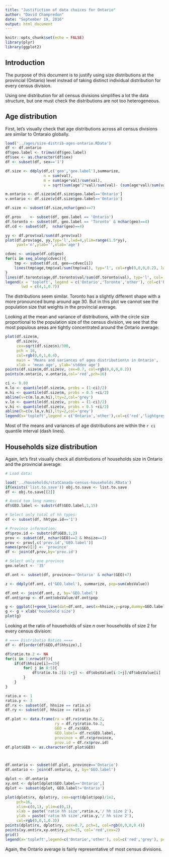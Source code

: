 ```yaml
---
title: "Justifiction of data choices for Ontario"
author: "David Champredon"
date: "September 19, 2016"
output: html_document
---
```


```r
knitr::opts_chunk$set(echo = FALSE)
library(plyr)
library(ggplot2)
```

## Introduction

The purpose of this document is to justify using size distributions at the provincial (Ontario) level instead of taking distinct individual distribution for every census division.

Using one distribution for all census divisions simplifies a lot the data structure, but one must check the distributions are not too heterogeneous.


## Age distribution

First, let's visually check that age distributions across all census divisions are similar to Ontaraio globally.

```r
load('../ages/size-distrib-ages-ontario.RData')
df <- df.ontario
df$geo.label <- trimws(df$geo.label)
df$sex <- as.character(df$sex)
df <- subset(df, sex=='1')

df.size <- ddply(df,c('geo','geo.label'),summarize,
				 n = sum(val),
				 m = sum(age*val)/sum(val),
				 v = sqrt(sum(age^2*val)/sum(val)- (sum(age*val)/sum(val))^2))

m.ontario <- df.size$m[df.size$geo.label=='Ontario']
v.ontario <- df.size$v[df.size$geo.label=='Ontario']

df.size <- subset(df.size,nchar(geo)==7)

df.prov    <- subset(df, geo.label == 'Ontario')
df.toronto <- subset(df, geo.label == 'Toronto' & nchar(geo)==4)
df.cd <- subset(df,  nchar(geo)==4)

yy <- df.prov$val/sum(df.prov$val)
plot(df.prov$age, yy,typ='l',lwd=4,ylim=range(1.5*yy),
	 yaxt='n',ylab='',xlab='age')

cdvec <- unique(df.cd$geo)
for(i in seq_along(cdvec)){
	tmp <- subset(df.cd, geo==cdvec[i])
	lines(tmp$age,tmp$val/sum(tmp$val), typ='l', col=rgb(0,0,0,0.2), lwd=0.8)
}
lines(df.toronto$age,df.toronto$val/sum(df.toronto$val), typ='l', col='blue',cex=0.5)
legend(x = 'topleft', legend = c('Ontario','Toronto','other'), col=c('black','blue','lightgrey'),
	   lwd = c(4,1,0.7))
```

The distributions seem similar. Toronto has a slightly different shape with a more pronounced bump around age 30.
But in this plot we cannot see the population size that weights in the provincial average. 

Looking at the mean and variance of distributions, with the circle size proportional to the population size of the census division, we see that the most populous areas are tightly concentrated around the Ontario average: 

```r
plot(df.size$m,
	 df.size$v,
	 cex=sqrt(df.size$n)/300,
	 pch = 16,
	 col=rgb(0,0,1,0.4),
	 main = 'Means and variances of ages distribution\n in Ontario',
	 xlab = 'mean age', ylab='stddev age')
points(df.size$m,df.size$v, cex=0.7, col=rgb(0,0,0,0.2))
points(m.ontario, v.ontario,col='red',pch=16)

ci <- 0.80
m.lo <- quantile(df.size$m, probs = (1-ci)/2)
m.hi <- quantile(df.size$m, probs = 0.5 +ci/2)
abline(v=c(m.lo,m.hi),lty=2,col='grey')
v.lo <- quantile(df.size$v, probs = (1-ci)/2)
v.hi <- quantile(df.size$v, probs = 0.5 +ci/2)
abline(h=c(v.lo,v.hi),lty=2,col='grey')
legend(x='topleft',legend = c('Ontario','other'),col=c('red','lightgrey'),pch=c(16,1))
```


Most of the means and variances of age distributions are within the `r ci` quantile interval (dash lines).


## Households size distribution


Again, let's first visually check all distributions of households size in Ontario and the provincial average:
```r
# Load data:

load('../households/statCanada-census-households.RData')
if(exists('list.to.save')) obj.to.save <- list.to.save
df <- obj.to.save[[2]]

# Avoid too long names:
df$GEO.label <- substr(df$GEO.label,1,15)

# Select only total of hh types:
df <- subset(df, hhtype.id=='1')

# Province information:
df$prov.id <- substr(df$GEO,1,2)
prov <- subset(df, nchar(GEO)==2 & hhsize==1)
prov <- prov[,c('prov.id','GEO.label')]
names(prov)[2] <- 'province'
df <- join(df,prov,by='prov.id')

# Select only one province
geo.select <- '35' 

df.ont <- subset(df, province=='Ontario' & nchar(GEO)<7)

z <- ddply(df.ont, c('GEO.label'), summarize, pop=sum(obsValue))

df.ont <- join(df.ont, z, by='GEO.label')
df.ont$prop <- df.ont$obsValue/df.ont$pop

g <- ggplot()+geom_line(dat=df.ont, aes(x=hhsize,y=prop,dummy=GEO.label),alpha=0.3)
g <- g + xlab('household size')
plot(g)

```

Looking at the ratio of households of size $n$ over households of size 2 for every census division:
 
```r

# ==== Distributio Ratios ====
df <- df[order(df$GEO,df$hhsize),]

df$ratio.to.2 <- NA
for(i in 1:nrow(df)){
	if(df$hhsize[i]==2){
		for( j in 0:5){
			df$ratio.to.2[i-1+j] <- df$obsValue[i-1+j]/df$obsValue[i]
		}
	}
}

ratio.x <- 1
ratio.y <- 3
df.rx <- subset(df, hhsize == ratio.x)
df.ry <- subset(df, hhsize == ratio.y)

df.plot <- data.frame(rx = df.rx$ratio.to.2, 
					  ry = df.ry$ratio.to.2, 
					  GEO = df.rx$GEO,
					  GEO.label= df.rx$GEO.label,
					  province = df.rx$province,
					  prov.id = df.rx$prov.id)
df.plot$GEO <- as.character(df.plot$GEO)



df.ontario <- subset(df.plot, province=='Ontario')
df.ontario <- join(df.ontario, z, by='GEO.label')

dplot <- df.ontario
xy.ont <- dplot[dplot$GEO.label=='Ontario',]
dplot <- subset(dplot, GEO.label!='Ontario')

plot(dplot$rx, dplot$ry, cex=sqrt(dplot$pop)/1e2, 
	 pch=16, 
	 xlim=c(0,1), ylim=c(0,1),
	 xlab = paste('ratio hh size',ratio.x,'/ hh size 2'),
	 ylab = paste('ratio hh size',ratio.y,'/ hh size 2'),
	 col=rgb(0,0,1,0.3))
points(dplot$rx, dplot$ry, cex=0.7, pch=1, col=rgb(0,0,0,0.4))
points(xy.ont$rx,xy.ont$ry,pch=15, col='red',cex=2)
grid()
legend(x='topleft',legend=c('Ontario','other'), col=c('red','grey'), pch=c(15,1),pt.cex=c(2,1))


```

Again, the Ontario average is fairly representative of most census divisions. 



